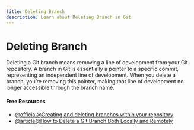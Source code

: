```yaml
---
title: Deleting Branch
description: Learn about Deleting Branch in Git
---
```


# Deleting Branch

Deleting a Git branch means removing a line of development from your Git repository. A branch in Git is essentially a pointer to a specific commit, representing an independent line of development. When you delete a branch, you’re removing this pointer, making that line of development no longer accessible through the branch name.

#### Free Resources

- [@official@Creating and deleting branches within your repository](https://docs.github.com/articles/creating-and-deleting-branches-within-your-repository)
- [@article@How to Delete a Git Branch Both Locally and Remotely](https://www.freecodecamp.org/news/how-to-delete-a-git-branch-both-locally-and-remotely/)
